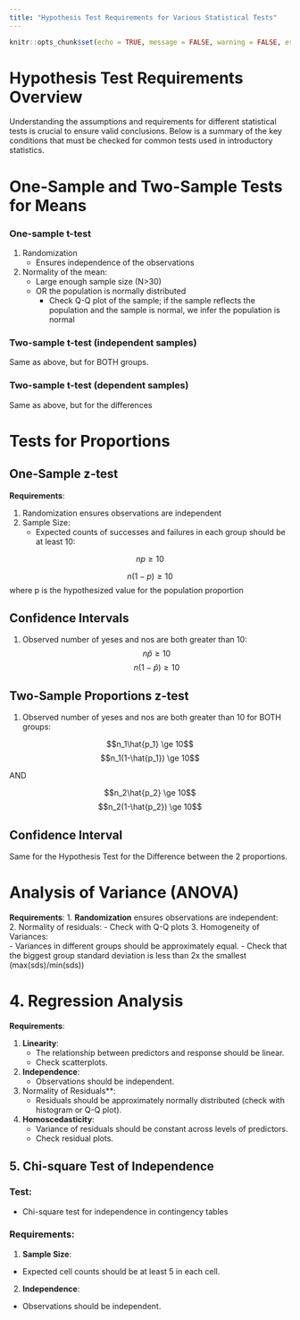 ```yaml
---
title: "Hypothesis Test Requirements for Various Statistical Tests"
---
```

```r
knitr::opts_chunk$set(echo = TRUE, message = FALSE, warning = FALSE, error = TRUE)
```


# Hypothesis Test Requirements Overview

Understanding the assumptions and requirements for different statistical tests is crucial to ensure valid conclusions. Below is a summary of the key conditions that must be checked for common tests used in introductory statistics.

# One-Sample and Two-Sample Tests for Means

### One-sample t-test  

  1. Randomization  
      - Ensures independence of the observations  
  2. Normality of the mean:  
      - Large enough sample size (N>30)  
      - OR the population is normally distributed  
        - Check Q-Q plot of the sample; if the sample reflects the population and the sample is normal, we infer the population is normal  

### Two-sample t-test (independent samples)

Same as above, but for BOTH groups.  


### Two-sample t-test (dependent samples)

Same as above, but for the differences


# Tests for Proportions


## One-Sample z-test

**Requirements**:  

1. Randomization ensures observations are independent
2. Sample Size:  
    - Expected counts of successes and failures in each group should be at least 10:  

$$np \ge 10$$

$$n(1-p) \ge 10$$ where p is the hypothesized value for the population proportion


## Confidence Intervals
1. Observed number of yeses and nos are both greater than 10:  
$$n\hat{p} \ge 10$$
$$n(1-\hat{p}) \ge 10$$




## Two-Sample Proportions z-test

1. Observed number of yeses and nos are both greater than 10 for BOTH groups:  


$$n_1\hat{p_1} \ge 10$$
$$n_1(1-\hat{p_1}) \ge 10$$ 

AND

$$n_2\hat{p_2} \ge 10$$
$$n_2(1-\hat{p_2}) \ge 10$$

## Confidence Interval

Same for the Hypothesis Test for the Difference between the 2 proportions.  


# Analysis of Variance (ANOVA)

**Requirements**:
1. __Randomization__ ensures observations are independent:  
2. Normality of residuals:
    - Check with Q-Q plots
3. Homogeneity of Variances:  
    - Variances in different groups should be approximately equal.
    - Check that the biggest group standard deviation is less than 2x the smallest (max(sds)/min(sds))


# 4. Regression Analysis

**Requirements**:

1. __Linearity__:  
    - The relationship between predictors and response should be linear.  
    - Check scatterplots.  
2. __Independence__:  
    - Observations should be independent.  
3. Normality of Residuals**:  
    - Residuals should be approximately normally distributed (check with histogram or Q-Q plot).
4. __Homoscedasticity__:
    - Variance of residuals should be constant across levels of predictors.
    - Check residual plots.


## 5. Chi-square Test of Independence

### **Test**:
- Chi-square test for independence in contingency tables

### **Requirements**:
1. __Sample Size__:
  - Expected cell counts should be at least 5 in each cell.
2. __Independence__:
  - Observations should be independent.
